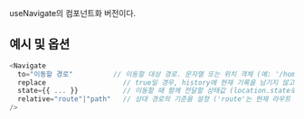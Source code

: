 useNavigate의 컴포넌트화 버전이다.

## 예시 및 옵션
```typescript jsx
<Navigate
  to="이동할 경로"          // 이동할 대상 경로. 문자열 또는 위치 객체 (예: '/home' 또는 { pathname: '/home', state: {...} })
  replace                   // true일 경우, history에 현재 기록을 남기지 않고 해당 경로로 대체함 (뒤로가기 시 현재 페이지는 건너뜀)
  state={{ ... }}           // 이동할 때 함께 전달할 상태값 (location.state로 접근 가능)
  relative="route"|"path"   // 상대 경로의 기준을 설정 ('route'는 현재 라우트 기준, 'path'는 URL 경로 기준)
/>
```